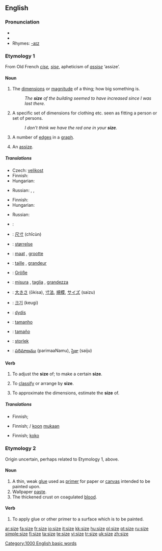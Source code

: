 ==English==

===Pronunciation===
* {{IPA|/saɪz/}}
* {{audio|en-us-size.ogg|Audio (US)}}
* Rhymes: [[Rhymes:English:-aɪz|-aɪz]]

===Etymology 1===
From Old French ''[[cise]], [[sise]]'', apheticism of ''[[assise]]'' ‘assize’.

====Noun====
{{en-noun}}

# The [[dimensions]] or [[magnitude]] of a thing; how big something is.
#: ''The '''size''' of the building seemed to have increased since I was last there.''
# A specific set of dimensions for clothing etc. seen as fitting a person or set of persons.
#: ''I don't think we have the red one in your '''size'''.''
# {{graph theory}} A number of [[edges]] in a [[graph]].
# {{dialectal}} An [[assize]].

=====Translations=====
{{trans-top|dimensions or magnitude of a thing}}
* Czech: [[velikost]] {{f}}
* Finnish: {{t|fi|koko}}
* Hungarian: {{t|hu|méret}}
{{trans-mid}}
* Russian: {{t|ru|размер|m|tr=razm'ér}}, {{t|ru|величина|f|tr=v'eličiná}}, {{t|ru|объём|m|tr=objóm}}
{{trans-bottom}}

{{trans-top|a specific set of dimensions for clothing}}
* Finnish: {{t|fi|koko}}
* Hungarian: {{t|hu|méret}}
{{trans-mid}}
* Russian: {{t|ru|размер|m|tr=razm'ér}}
{{trans-bottom}}

{{trans-top|a number of edges in a graph}}
{{trans-mid}}
{{trans-bottom}}

{{checktrans-top}}
* {{ttbc|Arabic}}: {{ARchar|[[حجم]]}} {{IPAchar|(ħájem)}} {{m}}
* {{ttbc|Chinese}}: [[尺寸]] (chǐcùn)
* {{ttbc|Danish}}: [[størrelse]] {{c}}
* {{ttbc|Dutch}}: [[maat]] {{f}}, [[grootte]] {{f}}
* {{ttbc|French}}: [[taille]] {{f}}, [[grandeur]] {{f}}
* {{ttbc|German}}: [[Größe]] {{f}}
* {{ttbc|Italian}}: [[misura]] {{f}}, [[taglia]] {{f}}, [[grandezza]] {{f}}
{{checktrans-mid}}
* {{ttbc|Japanese}}: [[大きさ]] (ōkisa), [[寸法]], [[規模]], [[サイズ]] (saizu)
* {{ttbc|Korean}}: [[크기]] (keugi)
* {{ttbc|Lithuanian}}: [[dydis]] {{m}}
* {{ttbc|Portuguese}}: [[tamanho]] {{m}}
* {{ttbc|Spanish}}: [[tamaño]] {{m}}
* {{ttbc|Swedish}}: [[storlek]] {{c}}
* {{ttbc|Telugu}}: [[పరిమాణము]] (parimaaNamu), [[సైజు]] (saiju)
{{checktrans-bottom}}

====Verb====
{{en-verb|siz|ing}}

# {{transitive}} To adjust the '''size''' of; to make a certain '''size'''.
# {{transitive}} To [[classify]] or arrange by '''size'''.
# {{context|transitive|colloquial}} To approximate the dimensions, estimate the '''size''' of.

=====Translations=====
{{trans-top|to adjust the size of}}
* Finnish; {{t|fi|sovittaa}}
{{trans-mid}}
{{trans-bottom}}

{{trans-top|to classify or arrange by size}}
* Finnish; {{t|fi|luokitella}}/{{t|fi|lajitella}} [[koko|koon]] [[mukaan]]
{{trans-mid}}
{{trans-bottom}}

{{trans-top|to estimate the size of}}
* Finnish; {{t|fi|arvioida}} [[koko]]
{{trans-mid}}
{{trans-bottom}}

===Etymology 2===
Origin uncertain, perhaps related to Etymology 1, above.

====Noun====
{{en-noun}}

# A thin, weak [[glue]] used as [[primer]] for paper or [[canvas]] intended to be painted upon.
# Wallpaper [[paste]].
# The thickened crust on coagulated [[blood]].

====Verb====
{{en-verb|siz|ing}}

# {{transitive}} To apply glue or other primer to a surface which is to be painted.

[[Category:1000 English basic words]]

[[ar:size]]
[[fa:size]]
[[fr:size]]
[[io:size]]
[[it:size]]
[[kk:size]]
[[hu:size]]
[[pl:size]]
[[pt:size]]
[[ru:size]]
[[simple:size]]
[[fi:size]]
[[ta:size]]
[[te:size]]
[[vi:size]]
[[tr:size]]
[[uk:size]]
[[zh:size]]